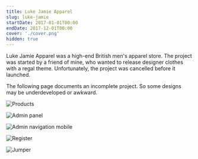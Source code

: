 ```yaml
---
title: Luke Jamie Apparel
slug: luke-jamie
startDate: 2017-01-01T00:00
endDate: 2017-12-01T00:00
cover: './cover.png'
hidden: true
---
```


<!-- @format -->

<Columns>
<TwoColumns>

Luke Jamie Apparel was a high-end British men's apparel store. The project was
started by a friend of mine, who wanted to release designer clothes with a regal
theme. Unfortunately, the project was cancelled before it launched.

The following page documents an incomplete project. So some designs may be
underdeveloped or awkward.

</TwoColumns>
</Columns>

![Products](./products.png)

![Admin panel](./admin.png)

<Columns>

![Admin navigation mobile](./admin-mobile.png)

![Register](./register.png)

![Jumper](./jumper.png)

</Columns>
